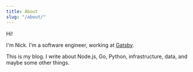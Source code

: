 ```yaml
---
title: About
slug: "/about/"
---
```


Hi!

I'm Nick. I'm a software engineer, working at [Gatsby](https://www.gatsbyjs.com).

This is my blog. I write about Node.js, Go, Python, infrastructure, data, and maybe some other things.
